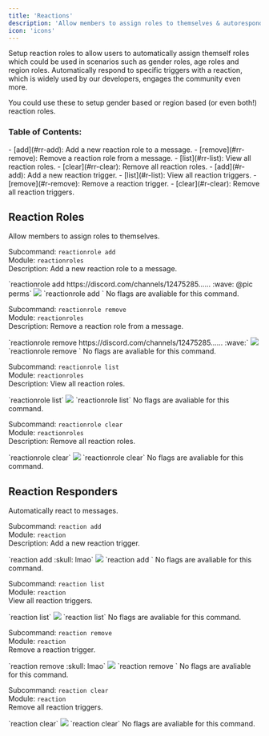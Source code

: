 ```yaml
---
title: 'Reactions'
description: 'Allow members to assign roles to themselves & autoresponders by reacting.'
icon: 'icons'
---
```


<CardGroup cols={2}>
  <Card title="Reaction Roles" icon="child-reaching" href="#reaction-roles">
    Setup reaction roles to allow users to automatically assign themself roles which
    could be used in scenarios such as gender roles, age roles and region roles.
  </Card>
  <Card
    title="Reaction Responders"
    icon="face-smile"
    href="#reaction-responders"
  >
    Automatically respond to specific triggers with a reaction, which is widely used by our
    developers, engages the community even more.
  </Card>
</CardGroup>

<Tip>You could use these to setup gender based or region based (or even both!) reaction roles.</Tip>

### Table of Contents:
<AccordionGroup>
  <Accordion title="Reaction Roles Commands" icon="child-reaching">
    - [add](#rr-add): Add a new reaction role to a message.
    - [remove](#rr-remove): Remove a reaction role from a message.
    - [list](#rr-list): View all reaction roles.
    - [clear](#rr-clear): Remove all reaction roles.
  </Accordion>
  <Accordion title="Reaction Responders Commands" icon="face-smile">
    - [add](#r-add): Add a new reaction trigger.
    - [list](#r-list): View all reaction triggers.
    - [remove](#r-remove): Remove a reaction trigger.
    - [clear](#r-clear): Remove all reaction triggers.
  </Accordion>
</AccordionGroup>  

## Reaction Roles

Allow members to assign roles to themselves.

Subcommand: `reactionrole add` <br /> Module: `reactionroles` <br /> Description: Add a new reaction role to a message.

<div id="rr-add"/>
<Tabs>
  <Tab title="Example">
  `reactionrole add https://discord.com/channels/12475285...... :wave: @pic perms`
  <Frame caption="Adding a reaction role">
  <img src="/images/reactionrole/rr_add.gif" />
  </Frame>
  </Tab>
  <Tab title="Syntax">`reactionrole add <message> <emoji> <role>`</Tab>
  <Tab title="Flags">
    No flags are avaliable for this command.
  </Tab>
</Tabs>

<br />

Subcommand: `reactionrole remove` <br /> Module: `reactionroles` <br /> Description: Remove a reaction role from a message.

<div id="rr-remove"/>
<Tabs>
  <Tab title="Example">
  `reactionrole remove https://discord.com/channels/12475285...... :wave:`
  <Frame caption="Removing a reaction role">
  <img src="/images/reactionrole/rr_remove.gif" />
  </Frame>
  </Tab>
  <Tab title="Syntax">`reactionrole remove <message> <emoji>`</Tab>
  <Tab title="Flags">
    No flags are avaliable for this command.
  </Tab>
</Tabs>

<br />

Subcommand: `reactionrole list` <br /> Module: `reactionroles` <br /> Description: View all reaction roles.

<div id="rr-list"/>
<Tabs>
  <Tab title="Example">
  `reactionrole list`
  <Frame caption="Viewing all set reaction roles in the current server">
  <img src="/images/reactionrole/rr_list.gif" />
  </Frame>
  </Tab>
  <Tab title="Syntax">`reactionrole list`</Tab>
  <Tab title="Flags">
    No flags are avaliable for this command.
  </Tab>
</Tabs>

<br />

Subcommand: `reactionrole clear` <br /> Module: `reactionroles` <br /> Description: Remove all reaction roles.

<div id="rr-clear"/>
<Tabs>
  <Tab title="Example">
  `reactionrole clear`
  <Frame caption="Removes all the reaction roles from the server">
  <img src="/images/reactionrole/rr_clear.gif" />
  </Frame>
  </Tab>
  <Tab title="Syntax">`reactionrole clear`</Tab>
  <Tab title="Flags">
    No flags are avaliable for this command.
  </Tab>
</Tabs>

## Reaction Responders

Automatically react to messages.

Subcommand: `reaction add` <br /> Module: `reaction` <br /> Description: Add a new reaction trigger.

<div id="r-add"/>
<Tabs>
  <Tab title="Example">
  `reaction add :skull: lmao`
  <Frame caption="Adding a reaction responder">
  <img src="/images/reactionrole/reaction_add.gif" />
  </Frame>
  </Tab>
  <Tab title="Syntax">`reaction add <emoji> <trigger>`</Tab>
  <Tab title="Flags">
    No flags are avaliable for this command.
  </Tab>
</Tabs>

<br />

Subcommand: `reaction list` <br /> Module: `reaction` <br /> View all reaction triggers.

<div id="r-list"/>
<Tabs>
  <Tab title="Example">
  `reaction list`
  <Frame caption="List all avaliable reaction responders">
  <img src="/images/reactionrole/reaction_list.gif" />
  </Frame>
  </Tab>
  <Tab title="Syntax">`reaction list`</Tab>
  <Tab title="Flags">
    No flags are avaliable for this command.
  </Tab>
</Tabs>

<br />

Subcommand: `reaction remove` <br /> Module: `reaction` <br /> Remove a reaction trigger.

<div id="r-remove"/>
<Tabs>
  <Tab title="Example">
  `reaction remove :skull: lmao`
  <Frame caption="Removes a reaction responder">
  <img src="/images/reactionrole/reaction_remove.gif" />
  </Frame>
  </Tab>
  <Tab title="Syntax">`reaction remove <emoji> <trigger>`</Tab>
  <Tab title="Flags">
    No flags are avaliable for this command.
  </Tab>
</Tabs>

<br />

Subcommand: `reaction clear` <br /> Module: `reaction` <br /> Remove all reaction triggers.

<div id="r-clear"/>
<Tabs>
  <Tab title="Example">
  `reaction clear`
  <Frame caption="Removes all the reaction roles in the server">
  <img src="/images/reactionrole/reaction_clear.gif" />
  </Frame>
  </Tab>
  <Tab title="Syntax">`reaction clear`</Tab>
  <Tab title="Flags">
    No flags are avaliable for this command.
  </Tab>
</Tabs>